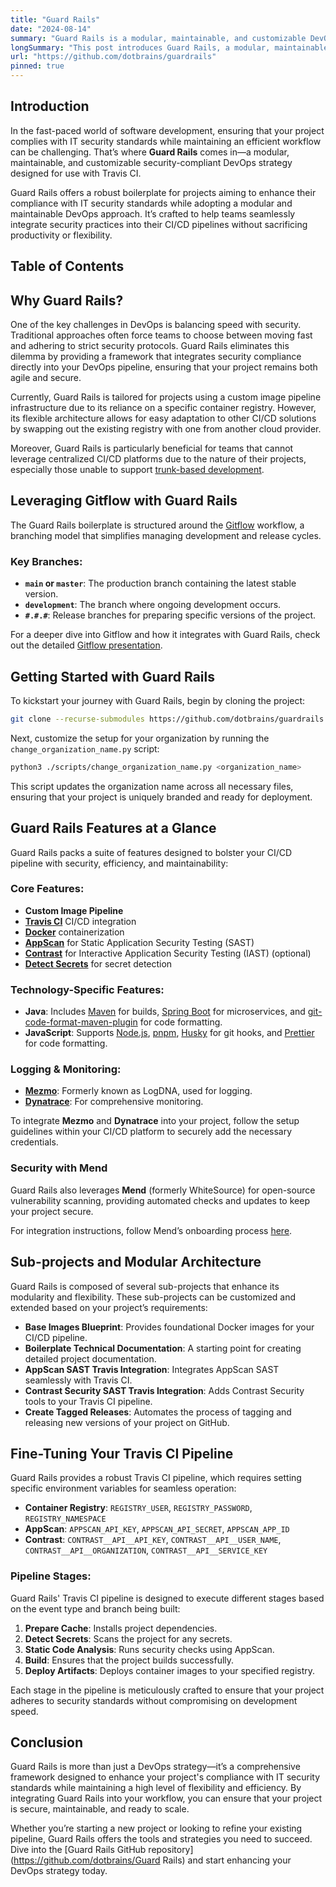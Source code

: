 ```yaml
---
title: "Guard Rails"
date: "2024-08-14"
summary: "Guard Rails is a modular, maintainable, and customizable DevOps strategy designed for use with Travis CI."
longSummary: "This post introduces Guard Rails, a modular, maintainable, and customizable DevOps strategy for Travis CI. Discover how it can help your projects meet IT security standards and streamline your CI/CD processes."
url: "https://github.com/dotbrains/guardrails"
pinned: true
---
```


## Introduction

In the fast-paced world of software development, ensuring that your project complies with IT security standards while maintaining an efficient workflow can be challenging. That’s where **Guard Rails** comes in—a modular, maintainable, and customizable security-compliant DevOps strategy designed for use with Travis CI.

Guard Rails offers a robust boilerplate for projects aiming to enhance their compliance with IT security standards while adopting a modular and maintainable DevOps approach. It’s crafted to help teams seamlessly integrate security practices into their CI/CD pipelines without sacrificing productivity or flexibility.

## Table of Contents

## Why Guard Rails?

One of the key challenges in DevOps is balancing speed with security. Traditional approaches often force teams to choose between moving fast and adhering to strict security protocols. Guard Rails eliminates this dilemma by providing a framework that integrates security compliance directly into your DevOps pipeline, ensuring that your project remains both agile and secure.

Currently, Guard Rails is tailored for projects using a custom image pipeline infrastructure due to its reliance on a specific container registry. However, its flexible architecture allows for easy adaptation to other CI/CD solutions by swapping out the existing registry with one from another cloud provider.

Moreover, Guard Rails is particularly beneficial for teams that cannot leverage centralized CI/CD platforms due to the nature of their projects, especially those unable to support [trunk-based development](https://trunkbaseddevelopment.com/).

## Leveraging Gitflow with Guard Rails

The Guard Rails boilerplate is structured around the [Gitflow](https://www.atlassian.com/git/tutorials/comparing-workflows/gitflow-workflow) workflow, a branching model that simplifies managing development and release cycles.

### Key Branches:

- **`main` or `master`**: The production branch containing the latest stable version.
- **`development`**: The branch where ongoing development occurs.
- **`#.#.#`**: Release branches for preparing specific versions of the project.

For a deeper dive into Gitflow and how it integrates with Guard Rails, check out the detailed [Gitflow presentation](https://github.com/dotbrains/GuardRails/blob/main/resources/gitflow_proposal_240802.pdf).

## Getting Started with Guard Rails

To kickstart your journey with Guard Rails, begin by cloning the project:

```bash
git clone --recurse-submodules https://github.com/dotbrains/guardrails
```

Next, customize the setup for your organization by running the `change_organization_name.py` script:

```bash
python3 ./scripts/change_organization_name.py <organization_name>
```

This script updates the organization name across all necessary files, ensuring that your project is uniquely branded and ready for deployment.

## Guard Rails Features at a Glance

Guard Rails packs a suite of features designed to bolster your CI/CD pipeline with security, efficiency, and maintainability:

### Core Features:

- **Custom Image Pipeline**
- **[Travis CI](https://travis-ci.com/)** CI/CD integration
- **[Docker](https://www.docker.com/)** containerization
- **[AppScan](https://cloud.appscan.com/)** for Static Application Security Testing (SAST)
- **[Contrast](https://www.contrastsecurity.com/)** for Interactive Application Security Testing (IAST) (optional)
- **[Detect Secrets](https://github.com/Yelp/detect-secrets)** for secret detection

### Technology-Specific Features:

- **Java**: Includes [Maven](https://maven.apache.org/) for builds, [Spring Boot](https://spring.io/projects/spring-boot) for microservices, and [git-code-format-maven-plugin](https://github.com/Cosium/git-code-format-maven-plugin) for code formatting.
- **JavaScript**: Supports [Node.js](https://nodejs.org/), [pnpm](https://pnpm.js.org/), [Husky](https://github.com/typicode/husky) for git hooks, and [Prettier](https://prettier.io/) for code formatting.

### Logging & Monitoring:

- **[Mezmo](https://www.mezmo.com/)**: Formerly known as LogDNA, used for logging.
- **[Dynatrace](https://www.dynatrace.com/)**: For comprehensive monitoring.

To integrate **Mezmo** and **Dynatrace** into your project, follow the setup guidelines within your CI/CD platform to securely add the necessary credentials.

### Security with Mend

Guard Rails also leverages **Mend** (formerly WhiteSource) for open-source vulnerability scanning, providing automated checks and updates to keep your project secure.

For integration instructions, follow Mend’s onboarding process [here](https://www.mend.io/).

## Sub-projects and Modular Architecture

Guard Rails is composed of several sub-projects that enhance its modularity and flexibility. These sub-projects can be customized and extended based on your project’s requirements:

- **Base Images Blueprint**: Provides foundational Docker images for your CI/CD pipeline.
- **Boilerplate Technical Documentation**: A starting point for creating detailed project documentation.
- **AppScan SAST Travis Integration**: Integrates AppScan SAST seamlessly with Travis CI.
- **Contrast Security SAST Travis Integration**: Adds Contrast Security tools to your Travis CI pipeline.
- **Create Tagged Releases**: Automates the process of tagging and releasing new versions of your project on GitHub.

## Fine-Tuning Your Travis CI Pipeline

Guard Rails provides a robust Travis CI pipeline, which requires setting specific environment variables for seamless operation:

- **Container Registry**: `REGISTRY_USER`, `REGISTRY_PASSWORD`, `REGISTRY_NAMESPACE`
- **AppScan**: `APPSCAN_API_KEY`, `APPSCAN_API_SECRET`, `APPSCAN_APP_ID`
- **Contrast**: `CONTRAST__API__API_KEY`, `CONTRAST__API__USER_NAME`, `CONTRAST__API__ORGANIZATION`, `CONTRAST__API__SERVICE_KEY`

### Pipeline Stages:

Guard Rails' Travis CI pipeline is designed to execute different stages based on the event type and branch being built:

1. **Prepare Cache**: Installs project dependencies.
2. **Detect Secrets**: Scans the project for any secrets.
3. **Static Code Analysis**: Runs security checks using AppScan.
4. **Build**: Ensures that the project builds successfully.
5. **Deploy Artifacts**: Deploys container images to your specified registry.

Each stage in the pipeline is meticulously crafted to ensure that your project adheres to security standards without compromising on development speed.

## Conclusion

Guard Rails is more than just a DevOps strategy—it’s a comprehensive framework designed to enhance your project's compliance with IT security standards while maintaining a high level of flexibility and efficiency. By integrating Guard Rails into your workflow, you can ensure that your project is secure, maintainable, and ready to scale.

Whether you’re starting a new project or looking to refine your existing pipeline, Guard Rails offers the tools and strategies you need to succeed. Dive into the [Guard Rails GitHub repository](https://github.com/dotbrains/Guard Rails) and start enhancing your DevOps strategy today.
